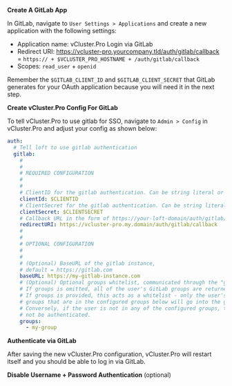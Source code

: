 
<Flow id="sso-gitlab">
<Step>

**Create A GitLab App**

In GitLab, navigate to `User Settings > Applications` and create a new application with the following settings:

- Application name: vCluster.Pro Login via GitLab
- Redirect URI: https://vcluster-pro.yourcompany.tld/auth/gitlab/callback = `https:// + $VCLUSTER_PRO_HOSTNAME + /auth/gitlab/callback`
- Scopes: `read_user` + `openid`

Remember the `$GITLAB_CLIENT_ID` and `$GITLAB_CLIENT_SECRET` that GitLab generates for your OAuth application because you will need it in the next step.

</Step>
<Step>

**Create vCluster.Pro Config For GitLab**

To tell vCluster.Pro to use gitlab for SSO, navigate to `Admin > Config` in vCluster.Pro and adjust your config as shown below:

```yaml
auth:
  # Tell loft to use gitlab authentication
  gitlab:
    #
    #
    # REQUIRED CONFIGURATION
    #
    #
    # ClientID for the gitlab authentication. Can be string literal or pulled from the environment.
    clientId: $CLIENTID
    # ClientSecret for the gitlab authentication. Can be string literal or pulled from the environment.
    clientSecret: $CLIENTSECRET
    # Callback URL in the form of https://your-loft-domain/auth/gitlab/callback
    redirectURI: https://vcluster-pro.my.domain/auth/gitlab/callback
    #
    #
    # OPTIONAL CONFIGURATION
    #
    #
    # (Optional) BaseURL of the gitlab instance,
    # default = https://gitlab.com
    baseURL: https://my-gitlab-instance.com
    # (Optional) Optional groups whitelist, communicated through the "groups" scope.
    # If groups is omitted, all of the user's GitLab groups are returned.
    # If groups is provided, this acts as a whitelist - only the user's GitLab
    # groups that are in the configured groups below will go into the groups claim.
    # Conversely, if the user is not in any of the configured groups, the user will
    # not be authenticated.
    groups:
      - my-group
```

</Step>
<Step>

**Authenticate via GitLab**

After saving the new vCluster.Pro configuration, vCluster.Pro will restart itself and you should be able to log in via GitLab.

</Step>
<Step>

**Disable Username + Password Authentication** (optional)

<DisablePasswordAuthPartial/>
</Step>
</Flow>
